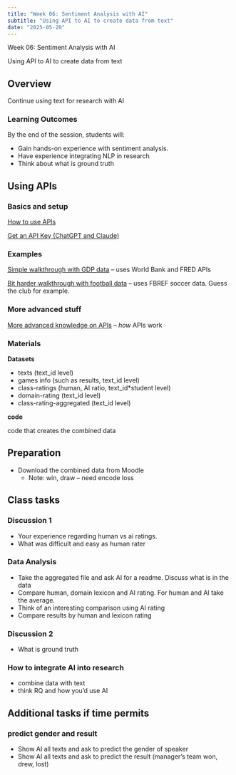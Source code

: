 ```yaml
---
title: "Week 06: Sentiment Analysis with AI"
subtitle: "Using API to AI to create data from text"
date: "2025-05-20"
---
```


::: {.hero-section}
::: {.container}
::: {.hero-title}
Week 06: Sentiment Analysis with AI
:::
::: {.hero-subtitle}
Using API to AI to create data from text
:::
:::
:::



## Overview
Continue using text for research with AI

### Learning Outcomes
By the end of the session, students will:

* Gain hands-on experience with sentiment analysis.
* Have experience integrating NLP in research
* Think about what is ground truth

## Using APIs

### Basics and setup

[How to use APIs](assets/api-use.html) 

[Get an API Key (ChatGPT and Claude)](assets/get-ai-api-key.html) 

### Examples

[Simple walkthrough with GDP data](assets/walkthrough-wb-fred.html)  -- uses World Bank and FRED APIs

[Bit harder walkthrough with football data](assets/walkthrough-fbref.html)  -- uses FBREF soccer data. Guess the club for example. 

### More advanced stuff

[More advanced knowledge on APIs](assets/api-advanced.html)  -- *how* APIs work


### Materials

**Datasets** 

- texts (text_id level)
- games info (such as results, text_id level)
- class-ratings (human, AI ratio, text_id*student level)
- domain-rating (text_id level)
- class-rating-aggregated (text_id level)

**code**

code that creates the combined data
  
## Preparation

* Download the combined data from Moodle
  * Note: win, draw -- need encode loss

## Class tasks
   
### Discussion 1

* Your experience regarding human vs ai ratings.
* What was difficult and easy as human rater

### Data Analysis

* Take the aggregated file and ask AI for a readme. Discuss what is in the data
* Compare human, domain lexicon and AI rating. For human and AI take the average.
* Think of an interesting comparison using AI rating
* Compare results by human and lexicon rating

### Discussion 2

* What is ground truth

### How to integrate AI into research

* combine data with text
* think RQ and how you'd use AI

## Additional tasks if time permits

### predict gender and result

* Show AI all texts and ask to predict the gender of speaker
* Show AI all texts and ask to predict the result (manager's team won, drew, lost)
